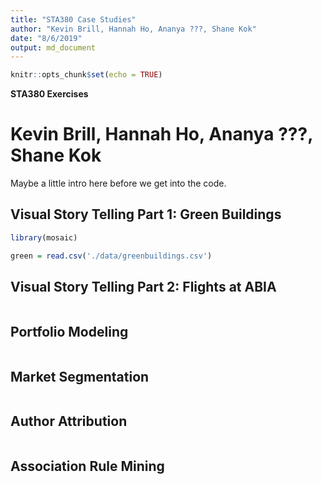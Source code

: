 ```yaml
---
title: "STA380 Case Studies"
author: "Kevin Brill, Hannah Ho, Ananya ???, Shane Kok"
date: "8/6/2019"
output: md_document
---
```


```r
knitr::opts_chunk$set(echo = TRUE)
```

**STA380 Exercises**

# Kevin Brill, Hannah Ho, Ananya ???, Shane Kok

Maybe a little intro here before we get into the code.

## Visual Story Telling Part 1: Green Buildings

```r
library(mosaic)

green = read.csv('./data/greenbuildings.csv')
```
## Visual Story Telling Part 2: Flights at ABIA
```r

```
## Portfolio Modeling
```r

```
## Market Segmentation
```r

```
## Author Attribution
```r

```
## Association Rule Mining
```r

```

